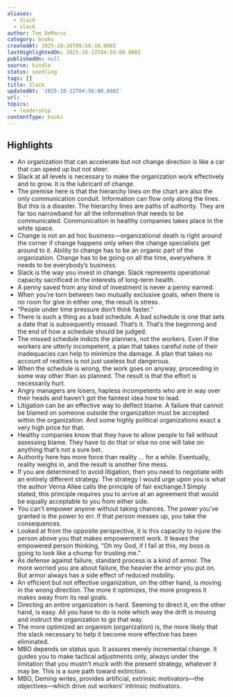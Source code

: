 ```yaml
---
aliases:
  - Slack
  - slack
author: Tom DeMarco
category: books
createdAt: 2025-10-26T09:50:18.000Z
lastHighlightedOn: 2025-10-22T04:56:00.000Z
publishedOn: null
source: kindle
status: seedling
tags: []
title: Slack
updatedAt: '2025-10-22T04:56:00.000Z'
url: ''
topics:
  - leadership
contentType: books
---
```

## Highlights

- An organization that can accelerate but not change direction is like a car that can speed up but not steer.
- Slack at all levels is necessary to make the organization work effectively and to grow. It is the lubricant of change.
- The premise here is that the hierarchy lines on the chart are also the only communication conduit. Information can flow only along the lines. But this is a disaster. The hierarchy lines are paths of authority. They are far too narrowband for all the information that needs to be communicated. Communication in healthy companies takes place in the white space.
- Change is not an ad hoc business—organizational death is right around the corner if change happens only when the change specialists get around to it. Ability to change has to be an organic part of the organization. Change has to be going on all the time, everywhere. It needs to be everybody’s business.
- Slack is the way you invest in change. Slack represents operational capacity sacrificed in the interests of long-term health.
- A penny saved from any kind of investment is never a penny earned.
- When you’re torn between two mutually exclusive goals, when there is no room for give in either one, the result is stress.
- “People under time pressure don’t think faster.”
- There is such a thing as a bad schedule. A bad schedule is one that sets a date that is subsequently missed. That’s it. That’s the beginning and the end of how a schedule should be judged.
- The missed schedule indicts the planners, not the workers. Even if the workers are utterly incompetent, a plan that takes careful note of their inadequacies can help to minimize the damage. A plan that takes no account of realities is not just useless but dangerous.
- When the schedule is wrong, the work goes on anyway, proceeding in some way other than as planned. The result is that the effort is necessarily hurt.
- Angry managers are losers, hapless incompetents who are in way over their heads and haven’t got the faintest idea how to lead.
- Litigation can be an effective way to deflect blame. A failure that cannot be blamed on someone outside the organization must be accepted within the organization. And some highly political organizations exact a very high price for that.
- Healthy companies know that they have to allow people to fail without assessing blame. They have to do that or else no one will take on anything that’s not a sure bet.
- Authority here has more force than reality … for a while. Eventually, reality weighs in, and the result is another fine mess.
- If you are determined to avoid litigation, then you need to negotiate with an entirely different strategy. The strategy I would urge upon you is what the author Verna Allee calls the principle of fair exchange.1 Simply stated, this principle requires you to arrive at an agreement that would be equally acceptable to you from either side.
- You can’t empower anyone without taking chances. The power you’ve granted is the power to err. If that person messes up, you take the consequences.
- Looked at from the opposite perspective, it is this capacity to injure the person above you that makes empowerment work. It leaves the empowered person thinking, “Oh my God, if I fail at this, my boss is going to look like a chump for trusting me.”
- As defense against failure, standard process is a kind of armor. The more worried you are about failure, the heavier the armor you put on. But armor always has a side effect of reduced mobility.
- An efficient but not effective organization, on the other hand, is moving in the wrong direction. The more it optimizes, the more progress it makes away from its real goals.
- Directing an entire organization is hard. Seeming to direct it, on the other hand, is easy. All you have to do is note which way the drift is moving and instruct the organization to go that way.
- The more optimized an organism (organization) is, the more likely that the slack necessary to help it become more effective has been eliminated.
- MBO depends on status quo. It assures merely incremental change. It guides you to make tactical adjustments only, always under the limitation that you mustn’t muck with the present strategy, whatever it may be. This is a sure path toward extinction.
- MBO, Deming writes, provides artificial, extrinsic motivators—the objectives—which drive out workers’ intrinsic motivators.
